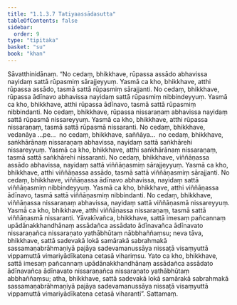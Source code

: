 ```yaml
---
title: "1.1.3.7 Tatiyaassādasutta"
tableOfContents: false
sidebar:
  order: 9
type: "tipitaka"
basket: "su"
book: "khan"
---
```



<DynamicBreadcrumb />

<Division number="28" book="khan" bookNo="13" page="25">

<Paragraph number="140" book="khan">
Sāvatthinidānaṃ. “No cedaṃ, bhikkhave, rūpassa assādo abhavissa nayidaṃ sattā rūpasmiṃ sārajjeyyuṃ. Yasmā ca kho, bhikkhave, atthi rūpassa assādo, tasmā sattā rūpasmiṃ sārajjanti. No cedaṃ, bhikkhave, rūpassa ādīnavo abhavissa nayidaṃ sattā rūpasmiṃ nibbindeyyuṃ. Yasmā ca kho, bhikkhave, atthi rūpassa ādīnavo, tasmā sattā rūpasmiṃ nibbindanti. No cedaṃ, bhikkhave, rūpassa nissaraṇaṃ abhavissa nayidaṃ sattā rūpasmā nissareyyuṃ. Yasmā ca kho, bhikkhave, atthi rūpassa nissaraṇaṃ, tasmā sattā rūpasmā nissaranti. No cedaṃ, bhikkhave, vedanāya …pe…  no cedaṃ, bhikkhave, saññāya…  no cedaṃ, bhikkhave, saṅkhārānaṃ nissaraṇaṃ abhavissa, nayidaṃ sattā saṅkhārehi nissareyyuṃ. Yasmā ca kho, bhikkhave, atthi saṅkhārānaṃ nissaraṇaṃ, tasmā sattā saṅkhārehi nissaranti. No cedaṃ, bhikkhave, viññāṇassa assādo abhavissa, nayidaṃ sattā viññāṇasmiṃ sārajjeyyuṃ. Yasmā ca kho, bhikkhave, atthi viññāṇassa assādo, tasmā sattā viññāṇasmiṃ sārajjanti. No cedaṃ, bhikkhave, viññāṇassa ādīnavo abhavissa, nayidaṃ sattā viññāṇasmiṃ nibbindeyyuṃ. Yasmā ca kho, bhikkhave, atthi viññāṇassa ādīnavo, tasmā sattā viññāṇasmiṃ nibbindanti. No cedaṃ, bhikkhave, viññāṇassa nissaraṇaṃ abhavissa, nayidaṃ sattā viññāṇasmā nissareyyuṃ. Yasmā ca kho, bhikkhave, atthi viññāṇassa nissaraṇaṃ, tasmā sattā viññāṇasmā nissaranti.
</Paragraph>

<Paragraph number="141" book="khan">
Yāvakīvañca, bhikkhave, sattā imesaṃ pañcannaṃ upādānakkhandhānaṃ assādañca assādato ādīnavañca ādīnavato nissaraṇañca nissaraṇato yathābhūtaṃ nābbhaññaṃsu; neva tāva, bhikkhave, sattā sadevakā lokā samārakā sabrahmakā sassamaṇabrāhmaṇiyā pajāya sadevamanussāya nissaṭā visaṃyuttā vippamuttā vimariyādīkatena cetasā vihariṃsu. Yato ca kho, bhikkhave, sattā imesaṃ pañcannaṃ upādānakkhandhānaṃ assādañca assādato ādīnavañca ādīnavato nissaraṇañca nissaraṇato yathābhūtaṃ abbhaññaṃsu; atha, bhikkhave, sattā sadevakā lokā samārakā sabrahmakā sassamaṇabrāhmaṇiyā pajāya sadevamanussāya nissaṭā visaṃyuttā vippamuttā vimariyādīkatena cetasā viharanti”.

</Paragraph>
</Division>

<Paragraph number="142" type="center" book="khan">
Sattamaṃ.
</Paragraph>